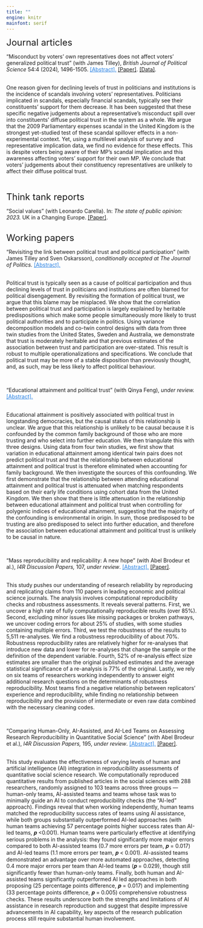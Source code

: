 ```yaml
---
title: ""
engine: knitr
mainfont: serif
---
```


<font size="5"> Journal articles</font>

"Misconduct by voters' own representatives does not affect voters' generalized political trust" (with James Tilley), *British Journal of Political Science* 54:4 (2024)*,* 1496-1505. <a style="color: #2780e3; text-decoration: underline; cursor: pointer;" data-bs-toggle="collapse" data-bs-target="#abstract1" aria-expanded="false" aria-controls="abstract1"> \[Abstract\].</a> [\[Paper\]](https://www.cambridge.org/core/journals/british-journal-of-political-science/article/misconduct-by-voters-own-representatives-does-not-affect-voters-generalized-political-trust/DE5F4F1F042DF959F6E212E22F9874BE). [\[Data\]](https://dataverse.harvard.edu/dataset.xhtml?persistentId=doi:10.7910/DVN/MJDFG8).<br> <br>

:::: {#abstract1 .collapse}
::: {.card .card-body}
One reason given for declining levels of trust in politicians and institutions is the incidence of scandals involving voters’ representatives. Politicians implicated in scandals, especially financial scandals, typically see their constituents’ support for them decrease. It has been suggested that these specific negative judgements about a representative’s misconduct spill over into constituents’ diffuse political trust in the system as a whole. We argue that the 2009 Parliamentary expenses scandal in the United Kingdom is the strongest yet-studied test of these scandal spillover effects in a non-experimental context. Yet, using a multilevel analysis of survey and representative implication data, we find no evidence for these effects. This is despite voters being aware of their MP’s scandal implication and this awareness affecting voters’ support for their own MP. We conclude that voters’ judgements about their constituency representatives are unlikely to affect their diffuse political trust.
:::
::::

<br>

<font size="5"> Think tank reports</font>

"Social values" (with Leonardo Carella). In: *The state of public opinion: 2023.* UK in a Changing Europe. [\[Paper\]](https://media.ukandeu.ac.uk/wp-content/uploads/2023/11/UKICE-The-State-of-Public-Opinion-2023.pdf). <br> <br>

<font size="5"> Working papers</font>

"Revisiting the link between political trust and political participation" (with James Tilley and Sven Oskarsson), *conditionally accepted at The Journal of Politics.* <a style="color: #2780e3; text-decoration: underline; cursor: pointer;" data-bs-toggle="collapse" data-bs-target="#abstract4" aria-expanded="false" aria-controls="abstract4"> \[Abstract\]. </a> <br> <br>

:::: {#abstract4 .collapse}
::: {.card .card-body}
Political trust is typically seen as a cause of political participation and thus declining levels of trust in politicians and institutions are often blamed for political disengagement. By revisiting the formation of political trust, we argue that this blame may be misplaced. We show that the correlation between political trust and participation is largely explained by heritable predispositions which make some people simultaneously more likely to trust political authorities and to participate in politics. Using variance decomposition models and co-twin control designs with data from three twin studies from the United States, Sweden and Australia, we demonstrate that trust is moderately heritable and that previous estimates of the association between trust and participation are over-stated. This result is robust to multiple operationalizations and specifications. We conclude that political trust may be more of a stable disposition than previously thought, and, as such, may be less likely to affect political behaviour.
:::

<br>
::::

"Educational attainment and political trust" (with Qinya Feng), *under review.* <a style="color: #2780e3; text-decoration: underline; cursor: pointer;" data-bs-toggle="collapse" data-bs-target="#abstract3" aria-expanded="false" aria-controls="abstract3"> \[Abstract\]. </a> <br> <br>

::: {#abstract3 .collapse}
Educational attainment is positively associated with political trust in longstanding democracies, but the causal status of this relationship is unclear. We argue that this relationship is unlikely to be causal because it is confounded by the common family background of those who are more trusting and who select into further education. We then triangulate this with three designs. Using data from four twin studies, we first show that variation in educational attainment among identical twin pairs does not predict political trust and that the relationship between educational attainment and political trust is therefore eliminated when accounting for family background. We then investigate the sources of this confounding. We first demonstrate that the relationship between attending educational attainment and political trust is attenuated when matching respondents based on their early life conditions using cohort data from the United Kingdom. We then show that there is little attenuation in the relationship between educational attainment and political trust when controlling for polygenic indices of educational attainment, suggesting that the majority of the confounding is environmental in origin. In sum, those predisposed to be trusting are also predisposed to select into further education, and therefore the association between educational attainment and political trust is unlikely to be causal in nature.

<br>
:::

"Mass reproducibility and replicability: A new hope" (with Abel Brodeur et al.), *I4R Discussion Papers,* 107, *under review*. <a style="color: #2780e3; text-decoration: underline; cursor: pointer;" data-bs-toggle="collapse" data-bs-target="#abstract2" aria-expanded="false" aria-controls="abstract2"> \[Abstract\].</a> [\[Paper\]](https://papers.ssrn.com/sol3/papers.cfm?abstract_id=4790780). <br> <br>

:::: {#abstract2 .collapse}
::: {.card .card-body}
This study pushes our understanding of research reliability by reproducing and replicating claims from 110 papers in leading economic and political science journals. The analysis involves computational reproducibility checks and robustness assessments. It reveals several patterns. First, we uncover a high rate of fully computationally reproducible results (over 85%). Second, excluding minor issues like missing packages or broken pathways, we uncover coding errors for about 25% of studies, with some studies containing multiple errors. Third, we test the robustness of the results to 5,511 re-analyses. We find a robustness reproducibility of about 70%. Robustness reproducibility rates are relatively higher for re-analyses that introduce new data and lower for re-analyses that change the sample or the definition of the dependent variable. Fourth, 52% of re-analysis effect size estimates are smaller than the original published estimates and the average statistical significance of a re-analysis is 77% of the original. Lastly, we rely on six teams of researchers working independently to answer eight additional research questions on the determinants of robustness reproducibility. Most teams find a negative relationship between replicators' experience and reproducibility, while finding no relationship between reproducibility and the provision of intermediate or even raw data combined with the necessary cleaning codes.
:::

<br>
::::

"Comparing Human-Only, AI-Assisted, and AI-Led Teams on Assessing Research Reproducibility in Quantitative Social Science" (with Abel Brodeur et al.), *I4R Discussion Papers,* 195, *under* *review*. <a style="color: #2780e3; text-decoration: underline; cursor: pointer;" data-bs-toggle="collapse" data-bs-target="#abstract5" aria-expanded="false" aria-controls="abstract5"> \[Abstract\].</a> [\[Paper\]](#0). <br> <br>

:::: {#abstract5 .collapse}
::: {.card .card-body}
This study evaluates the effectiveness of varying levels of human and artificial intelligence (AI) integration in reproducibility assessments of quantitative social science research. We computationally reproduced quantitative results from published articles in the social sciences with 288 researchers, randomly assigned to 103 teams across three groups — human-only teams, AI-assisted teams and teams whose task was to minimally guide an AI to conduct reproducibility checks (the “AI-led” approach). Findings reveal that when working independently, human teams matched the reproducibility success rates of teams using AI assistance, while both groups substantially outperformed AI-led approaches (with human teams achieving 57 percentage points higher success rates than AI-led teams, 𝒑 \<0.001). Human teams were particularly effective at identifying serious problems in the analysis: they found significantly more major errors compared to both AI-assisted teams (0.7 more errors per team, 𝒑 = 0.017) and AI-led teams (1.1 more errors per team, 𝒑 \< 0.001). AI-assisted teams demonstrated an advantage over more automated approaches, detecting 0.4 more major errors per team than AI-led teams (𝒑 = 0.029), though still significantly fewer than human-only teams. Finally, both human and AI-assisted teams significantly outperformed AI led approaches in both proposing (25 percentage points difference, 𝒑 = 0.017) and implementing (33 percentage points difference, 𝒑 = 0.005) comprehensive robustness checks. These results underscore both the strengths and limitations of AI assistance in research reproduction and suggest that despite impressive advancements in AI capability, key aspects of the research publication process still require substantial human involvement. <br>
:::
::::
